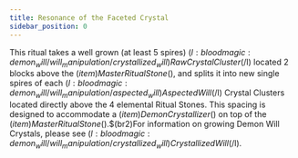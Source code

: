 ```yaml
---
title: Resonance of the Faceted Crystal
sidebar_position: 0
---
```



This ritual takes a well grown (at least 5 spires) $(l:bloodmagic:demon_will/will_manipulation/crystallized_will)Raw Crystal Cluster$(/l) located 2 blocks above the $(item)Master Ritual Stone$(), and splits it into new single spires of each $(l:bloodmagic:demon_will/will_manipulation/aspected_will)Aspected Will$(/l) Crystal Clusters located directly above the 4 elemental Ritual Stones. This spacing is designed to accommodate a $(item)Demon Crystallizer$() on top of the $(item)Master Ritual Stone$().$(br2)For information on growing Demon Will Crystals, please see $(l:bloodmagic:demon_will/will_manipulation/crystallized_will)Crystallized Will$(/l).

